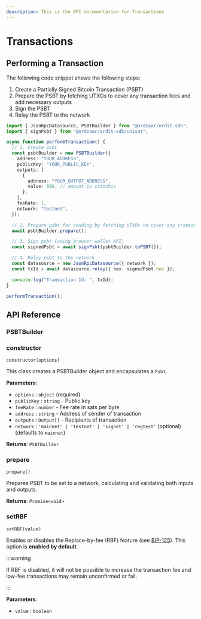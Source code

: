 ```yaml
---
description: This is the API documentation for Transactions
---
```


# Transactions

## Performing a Transaction

The following code snippet shows the following steps:

1. Create a Partially Signed Bitcoin Transaction (PSBT)
2. Prepare the PSBT by fetching UTXOs to cover any transaction fees and add necessary outputs
3. Sign the PSBT
4. Relay the PSBT to the network

```ts
import { JsonRpcDatasource, PSBTBuilder } from "@ordzaar/ordit-sdk";
import { signPsbt } from "@ordzaar/ordit-sdk/unisat";

async function performTransaction() {
  // 1. Create psbt
  const psbtBuilder = new PSBTBuilder({
    address: "YOUR_ADDRESS",
    publicKey: "YOUR_PUBLIC_KEY",
    outputs: [
      {
        address: "YOUR_OUTPUT_ADDRESS",
        value: 600, // amount in satoshis
      },
    ],
    feeRate: 1,
    network: "testnet",
  });

  // 2. Prepare psbt for sending by fetching UTXOs to cover any transaction fees and outputs
  await psbtBuilder.prepare();

  // 3. Sign psbt (using browser wallet API)
  const signedPsbt = await signPsbt(psbtBuilder.toPSBT());

  // 4. Relay psbt to the network
  const datasource = new JsonRpcDatasource({ network });
  const txId = await datasource.relay({ hex: signedPsbt.hex });

  console.log("Transaction Id: ", txId);
}

performTransaction();
```

## API Reference

### PSBTBuilder

### constructor

`constructor(options)`

This class creates a PSBTBuilder object and encapsulates a `Psbt`.

**Parameters**:

- `options` : `object` (required)
- `publicKey` : `string` - Public key
- `feeRate` : `number` - Fee rate in sats per byte
- `address` : `string` - Address of sender of transaction
- `outputs` : `Output[]` - Recipients of transaction
- `network` : `'mainnet' | 'testnet' | 'signet' | 'regtest'` (optional) (defaults to `mainnet`)

**Returns**: `PSBTBuilder`

### prepare

`prepare()`

Prepares PSBT to be set to a network, calculating and validating both inputs and outputs.

**Returns**: `Promise<void>`

### setRBF

`setRBF(value)`

Enables or disables the Replace-by-fee (RBF) feature (see [BIP-125](https://github.com/bitcoin/bips/blob/master/bip-0125.mediawiki)). This option is **enabled by default**.

:::warning

If RBF is disabled, it will not be possible to increase the transaction fee and low-fee transactions may remain unconfirmed or fail.

:::

**Parameters**:

- `value` : `boolean`
